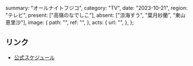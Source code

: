   summary: "オールナイトフジコ",
  category: "TV",
  date: "2023-10-21",
  region: "テレビ",
  present: ["高嶺のなでしこ"],
  absent: ["涼海すう", "葉月紗蘭", "東山恵里沙"],
  image: {
    path: "",
    ref: "",
  },
  acts: {
    url: "",
  },
};

## リンク

- [公式スケジュール](https://takanenonadeshiko.jp/?p=1451)
